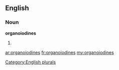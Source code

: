 ==English==

===Noun===
'''organoiodines'''

# {{plural of|[[organoiodine]]}}

[[Category:English plurals]]

[[ar:organoiodines]]
[[fr:organoiodines]]
[[my:organoiodines]]